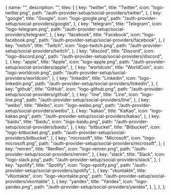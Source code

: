 
  {
    name: "",
    description: "",
    tiles: [
      {
        key: "twitter",
        title: "Twitter",
        icon: "logo-twitter.png",
        path: "/auth-provider-setup/social-providers/twitter",
      },
      {
        key: "google",
        title: "Google",
        icon: "logo-google.png",
        path: "/auth-provider-setup/social-providers/google",
      },
      {
        key: "telegram",
        title: "Telegram",
        icon: "logo-telegram.png",
        path: "/auth-provider-setup/social-providers/telegram",
      },
      {
        key: "facebook",
        title: "Facebook",
        icon: "logo-facebook.png",
        path: "/auth-provider-setup/social-providers/facebook",
      },
      {
        key: "twitch",
        title: "Twitch",
        icon: "logo-twitch.png",
        path: "/auth-provider-setup/social-providers/twitch",
      },
      {
        key: "discord",
        title: "Discord",
        icon: "logo-discord.png",
        path: "/auth-provider-setup/social-providers/discord",
      },
      {
        key: "apple",
        title: "Apple",
        icon: "logo-apple.png",
        path: "/auth-provider-setup/social-providers/apple",
      },
      {
        key: "worldcoin",
        title: "WorldCoin",
        icon: "logo-worldcoin.png",
        path: "/auth-provider-setup/social-providers/worldcoin",
      },
      {
        key: "linkedin",
        title: "Linkedin",
        icon: "logo-linkedin.png",
        path: "/auth-provider-setup/social-providers/linkedin",
      },
      {
        key: "github",
        title: "GitHub",
        icon: "logo-github.png",
        path: "/auth-provider-setup/social-providers/github",
      },
      {
        key: "line",
        title: "Line",
        icon: "logo-line.png",
        path: "/auth-provider-setup/social-providers/line",
      },
      {
        key: "weibo",
        title: "Weibo",
        icon: "logo-weibo.png",
        path: "/auth-provider-setup/social-providers/weibo",
      },
      {
        key: "kakao",
        title: "KaKao",
        icon: "logo-kakao.png",
        path: "/auth-provider-setup/social-providers/kakao",
      },
      {
        key: "baidu",
        title: "Baidu",
        icon: "logo-baidu.png",
        path: "/auth-provider-setup/social-providers/baidu",
      },
      {
        key: "bitbucket",
        title: "Bitbucket",
        icon: "logo-bitbucket.png",
        path: "/auth-provider-setup/social-providers/bitbucket",
      },
      {
        key: "microsoft",
        title: "Microsoft",
        icon: "logo-microsoft.png",
        path: "/auth-provider-setup/social-providers/microsoft",
      },
      {
        key: "renren",
        title: "RenRen",
        icon: "logo-renren.png",
        path: "/auth-provider-setup/social-providers/renren",
      },
      {
        key: "slack",
        title: "Slack",
        icon: "logo-slack.png",
        path: "/auth-provider-setup/social-providers/slack",
      },
      {
        key: "spotify",
        title: "Spotify",
        icon: "logo-spotify.png",
        path: "/auth-provider-setup/social-providers/spotify",
      },
      {
        key: "vkontakte",
        title: "vKontakte",
        icon: "logo-vkontakte.png",
        path: "/auth-provider-setup/social-providers/vkontakte",
      },
      {
        key: "yandex",
        title: "Yandex",
        icon: "logo-yandex.png",
        path: "/auth-provider-setup/social-providers/yandex",
      },
    ],
  },
];

<Tiles tileGroups={tileGroupsDataSocial} />
